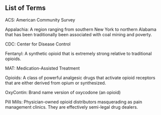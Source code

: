 ## List of Terms {-}

ACS: American Community Survey

Appalachia: A region ranging from southern New York to northern Alabama that has been traditionally been associated with coal mining and poverty.

CDC: Center for Disease Control

Fentanyl: A synthetic opioid that is extremely strong relative to traditional opioids.

MAT: Medication-Assisted Treatment

Opioids: A class of powerful analgesic drugs that activate opioid receptors that are either derived from opium or synthesized.

OxyContin: Brand name version of oxycodone (an opioid)

Pill Mills: Physician-owned opioid distributors masquerading as pain management clinics. They are effectively semi-legal drug dealers.
